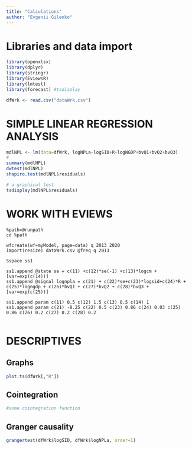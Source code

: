 ---
title: "Calculations"
author: "Evgenii Gilenko"
---

# Libraries and data import

```{r message=F, warning=FALSE}
library(openxlsx)
library(dplyr)
library(stringr)
library(EviewsR)
library(lmtest)
library(forecast) #tsdisplay
```

```{r}
dfWrk <- read.csv("dataWrk.csv")
```


# SIMPLE LINEAR REGRESSION ANALYSIS

```{r}
mdlNPL <- lm(data=dfWrk, logNPLa~logSID+R+logNGDP+bvQ1+bvQ2+bvQ3)
#
summary(mdlNPL)
dwtest(mdlNPL)
shapiro.test(mdlNPL$residuals)

# a graphical test
tsdisplay(mdlNPL$residuals)
```



# WORK WITH EVIEWS


```{eviews}
%path=@runpath
cd %path

wfcreate(wf=myModel, page=data) q 2013 2020
import(resize) dataWrk.csv @freq q 2013

Sspace ss1

ss1.append @state se = c(11) +c(12)*se(-1) +c(13)*logcm + [var=exp(c(14))]
ss1.append @signal lognpla = c(21) + c(22)*se+c(23)*logsid+c(24)*R + c(25)*logngdp + c(26)*bvQ1 + c(27)*bvQ2 + c(28)*bvQ3 + [var=exp(c(25))]

ss1.append param c(11) 0.5 c(12) 1.5 c(13) 0.5 c(14) 1
ss1.append param c(21) -8.25 c(22) 0.5 c(23) 0.86 c(24) 0.03 c(25) 0.86 c(26) 0.2 c(27) 0.2 c(28) 0.2


```



# DESCRIPTIVES

## Graphs

```{r}
plot.ts(dfWrk[,"R"])
```

## Cointegration

```{r}
#some cointegration function
```

## Granger causality

```{r}
grangertest(dfWrk$logSID, dfWrk$logNPLa, order=1)
```


